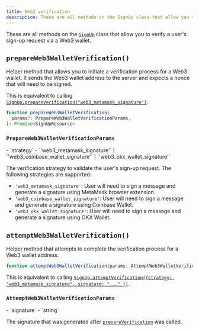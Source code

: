 ```yaml
---
title: Web3 verification
description: These are all methods on the SignUp class that allow you to verify a user's sign-up request via a Web3 wallet.
---
```


These are all methods on the [`SignUp`][signup-ref] class that allow you to verify a user's sign-up request via a Web3 wallet.

## `prepareWeb3WalletVerification()`

Helper method that allows you to initiate a verification process for a Web3 wallet. It sends the Web3 wallet address to the server and expects a nonce that will need to be signed.

This is equivalent to calling [`SignUp.prepareVerification("web3_metamask_signature")`](/docs/references/javascript/sign-up/verification#prepare-verification).

```typescript
function prepareWeb3WalletVerification(
  params?: PrepareWeb3WalletVerificationParams,
): Promise<SignUpResource>
```

### `PrepareWeb3WalletVerificationParams`

<Properties>
  - `strategy`
  - `'web3_metamask_signature'` | `'web3_coinbase_wallet_signature'` | `'web3_okx_wallet_signature'`

  The verification strategy to validate the user's sign-up request. The following strategies are supported:

  - `'web3_metamask_signature'`: User will need to sign a message and generate a signature using MetaMask browser extension.
  - `'web3_coinbase_wallet_signature'`: User will need to sign a message and generate a signature using Coinbase Wallet.
  - `'web3_okx_wallet_signature'`: User will need to sign a message and generate a signature using OKX Wallet.
</Properties>

## `attemptWeb3WalletVerification()`

Helper method that attempts to complete the verification process for a Web3 wallet address.

```typescript
function attemptWeb3WalletVerification(params: AttemptWeb3WalletVerificationParams): Promise<SignUp>
```

This is equivalent to calling [`SignUp.attemptVerification({strategy: "web3_metamask_signature", signature: "..." })`](/docs/references/javascript/sign-up/verification#attempt-verification).

### `AttemptWeb3WalletVerificationParams`

<Properties>
  - `signature`
  - `string`

  The signature that was generated after [`prepareVerification`](#prepare-verification) was called.
</Properties>

[signup-ref]: /docs/references/javascript/sign-up/sign-up
